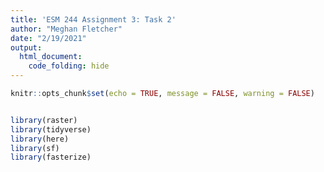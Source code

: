 ```yaml
---
title: 'ESM 244 Assignment 3: Task 2'
author: "Meghan Fletcher"
date: "2/19/2021"
output: 
  html_document:
    code_folding: hide
---
```


```r
knitr::opts_chunk$set(echo = TRUE, message = FALSE, warning = FALSE)


library(raster)
library(tidyverse)
library(here)
library(sf)
library(fasterize)
```

